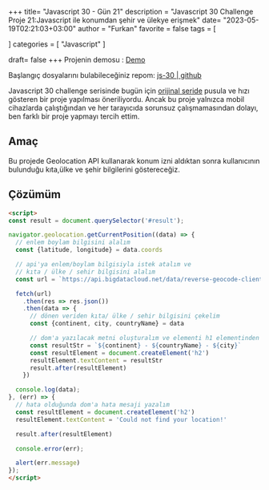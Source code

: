+++
title= "Javascript 30 - Gün 21"
description = "Javascript 30 Challenge Proje 21:Javascript ile konumdan şehir ve ülekye erişmek"
date= "2023-05-19T02:21:03+03:00"
author = "Furkan"
favorite = false
tags = [

]
categories = [
"Javascript"
]

draft= false
+++
Projenin demosu : [Demo](https://elbaley.github.io/js-30/21/index-solution.html)

Başlangıç dosyalarını bulabileceğiniz repom: [js-30 | github](https://github.com/elbaley/js-30)

Javascript 30 challenge serisinde bugün için [orijinal seride](https://github.com/wesbos/JavaScript30) pusula ve hızı gösteren bir proje yapılması öneriliyordu. Ancak bu proje yalnızca mobil cihazlarda çalıştığından ve her tarayıcıda sorunsuz çalışmamasından dolayı, ben farklı bir proje yapmayı tercih ettim. 

## Amaç
Bu projede Geolocation API kullanarak  konum izni aldıktan sonra kullanıcının bulunduğu kıta,ülke ve şehir bilgilerini göstereceğiz.
## Çözümüm
```html
<script>
const result = document.querySelector('#result');

navigator.geolocation.getCurrentPosition((data) => {
  // enlem boylam bilgisini alalım 
  const {latitude, longitude} = data.coords

  // api'ya enlem/boylam bilgisiyla istek atalım ve
  // kıta / ülke / sehir bilgisini alalım 
  const url = `https://api.bigdatacloud.net/data/reverse-geocode-client?latitude=${latitude}&longitude=${longitude}&localityLanguage=en`

  fetch(url)
    .then(res => res.json())
    .then(data => {
      // dönen veriden kıta/ ülke / sehir bilgisini çekelim
      const {continent, city, countryName} = data

      // dom'a yazılacak metni oluşturalım ve elementi h1 elementinden sonra ekleyelim
      const resultStr = `${continent} - ${countryName} - ${city}`
      const resultElement = document.createElement('h2')
      resultElement.textContent = resultStr
      result.after(resultElement)
    })

  console.log(data);
}, (err) => {
  // hata olduğunda dom'a hata mesaji yazalım
  const resultElement = document.createElement('h2')
  resultElement.textContent = 'Could not find your location!'

  result.after(resultElement)

  console.error(err);

  alert(err.message)
});
</script>
```
